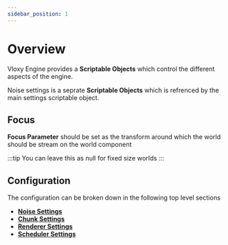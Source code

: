 ```yaml
---
sidebar_position: 1
---
```


# Overview

Vloxy Engine provides a **Scriptable Objects** which control the different aspects of the engine.

Noise settings is a seprate **Scriptable Objects** which is refrenced by the main settings scriptable object.

## Focus
**Focus Parameter** should be set as the transform around which the world should be stream on the world component

:::tip
You can leave this as null for fixed size worlds
:::

## Configuration

The configuration can be broken down in the following top level sections

- **[Noise Settings](./noise.mdx)**
- **[Chunk Settings](./chunk.mdx)**
- **[Renderer Settings](./renderer.mdx)**
- **[Scheduler Settings](./scheduler.mdx)**